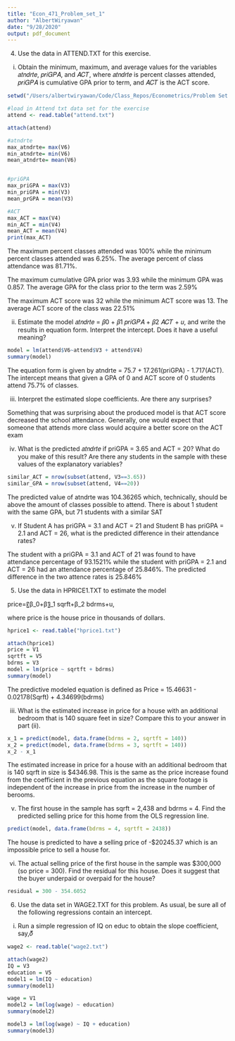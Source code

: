 ```yaml
---
title: "Econ_471_Problem_set_1"
author: "AlbertWiryawan"
date: "9/28/2020"
output: pdf_document
---
```



4. Use the data in ATTEND.TXT for this exercise.
(i) Obtain the minimum, maximum, and average values for the variables
𝑎𝑡𝑛𝑑𝑟𝑡𝑒, 𝑝𝑟𝑖𝐺𝑃𝐴, and 𝐴𝐶𝑇, where 𝑎𝑡𝑛𝑑𝑟𝑡𝑒 is percent classes attended,
𝑝𝑟𝑖𝐺𝑃𝐴 is cumulative GPA prior to term, and 𝐴𝐶𝑇 is the ACT score.

```r
setwd("/Users/albertwiryawan/Code/Class_Repos/Econometrics/Problem Set #2")

#load in Attend txt data set for the exercise
attend <- read.table("attend.txt")

attach(attend)

```
```r
#atndrte
max_atndrte= max(V6)
min_atndrte= min(V6)
mean_atndrte= mean(V6)


#priGPA
max_priGPA = max(V3)
min_priGPA = min(V3)
mean_prGPA = mean(V3)

#ACT
max_ACT = max(V4)
min_ACT = min(V4)
mean_ACT = mean(V4)
print(max_ACT)


```
The maximum percent classes attended was 100% while the minimum percent classes attended was 6.25%. The average percent of class attendance was 81.71%. 

The maximum cumulative GPA prior was 3.93 while the minimum GPA was 0.857. The average GPA for the class prior to the term was 2.59%

The maximum ACT score was 32 while the minimum ACT score was 13. The average ACT score of the class was 22.51%




(ii) Estimate the model
𝑎𝑡𝑛𝑑𝑟𝑡𝑒 = 𝛽0 + 𝛽1 𝑝𝑟𝑖𝐺𝑃𝐴 + 𝛽2 𝐴𝐶𝑇 + 𝑢,
and write the results in equation form. Interpret the intercept. Does it have a
useful meaning?
```r
model = lm(attend$V6~attend$V3 + attend$V4)
summary(model)

```
The equation form is given by atndrte = 75.7 + 17.261(priGPA) - 1.717(ACT). The intercept means that given a GPA of 0 and ACT score of 0 students attend 75.7% of classes. 


(iii) Interpret the estimated slope coefficients. Are there any surprises?

Something that was surprising about the produced model is that ACT score decreased the school attendance. Generally, one would expect that someone that attends more class would acquire a better score on the ACT exam


(iv) What is the predicted 𝑎𝑡𝑛𝑑𝑟𝑡𝑒 if priGPA = 3.65 and ACT = 20? What do you
make of this result? Are there any students in the sample with these values of
the explanatory variables?
```r
similar_ACT = nrow(subset(attend, V3==3.65))
similar_GPA = nrow(subset(attend, V4==20))

```

The predicted value of atndrte was 104.36265 which, technically, should be above the amount of classes possible to attend. There is about 1 student with the same GPA, but 71 students with a similar SAT

(v) If Student A has priGPA = 3.1 and ACT = 21 and Student B has priGPA = 2.1
and ACT = 26, what is the predicted difference in their attendance rates?

The student with a priGPA = 3.1 and ACT of 21 was found to have attendance percentage of 93.1521% while the student with priGPA = 2.1 and ACT = 26 had an attendance percentage of 25.846%. The predicted difference in the two attence rates is 25.846%


5. Use the data in HPRICE1.TXT to estimate the model

price=〖β_0+β〗_1 sqrft+β_2 bdrms+u,

where price is the house price in thousands of dollars.


```r
hprice1 <- read.table("hprice1.txt")

attach(hprice1)
price = V1 
sqrtft = V5
bdrms = V3
model = lm(price ~ sqrtft + bdrms)
summary(model)
```
The predictive modeled equation is defined as Price = 15.46631 - 0.02178(Sqrft) + 4.34699(bdrms)

(iii)	What is the estimated increase in price for a house with an additional bedroom that is 140 square feet in size? Compare this to your answer in part (ii).
```r
x_1 = predict(model, data.frame(bdrms = 2, sqrtft = 140))
x_2 = predict(model, data.frame(bdrms = 3, sqrtft = 140))
x_2 - x_1 
```
The estimated increase in price for a house with an additional bedroom that is 140 sqrft in size is $4346.98. This is the same as the price increase found from the coefficient in the previous equation as the square footage is independent of the increase in price from the increase in the number of berooms.

(v)	The first house in the sample has sqrft = 2,438 and bdrms = 4. Find the predicted selling price for this home from the OLS regression line.
```r
predict(model, data.frame(bdrms = 4, sqrtft = 2438))
```
The house is predicted to have a selling price of -$20245.37 which is an impossible price to sell a house for. 

(vi)	The actual selling price of the first house in the sample was $300,000 (so price = 300). Find the residual for this house. Does it suggest that the buyer underpaid or overpaid for the house? 
```r
residual = 300 - 354.6052

```


6. Use the data set in WAGE2.TXT for this problem. As usual, be sure all of the following
regressions contain an intercept.

(i) Run a simple regression of IQ on educ to obtain the slope coefficient, say,𝛿̃
```r
wage2 <- read.table("wage2.txt")

attach(wage2)
IQ = V3 
education = V5 
model1 = lm(IQ ~ education)
summary(model1)
```
```r
wage = V1
model2 = lm(log(wage) ~ education)
summary(model2)
```
```r
model3 = lm(log(wage) ~ IQ + education)
summary(model3)
```

